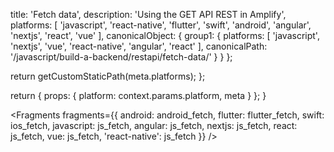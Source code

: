 
  title: 'Fetch data',
  description: 'Using the GET API REST in Amplify',
  platforms: [
    'javascript',
    'react-native',
    'flutter',
    'swift',
    'android',
    'angular',
    'nextjs',
    'react',
    'vue'
  ],
  canonicalObject: {
    group1: {
      platforms: [
        'javascript',
        'nextjs',
        'vue',
        'react-native',
        'angular',
        'react'
      ],
      canonicalPath: '/javascript/build-a-backend/restapi/fetch-data/'
    }
  }
};

  return getCustomStaticPath(meta.platforms);
};

  return {
    props: {
      platform: context.params.platform,
      meta
    }
  };
}


<Fragments
  fragments={{
    android: android_fetch,
    flutter: flutter_fetch,
    swift: ios_fetch,
    javascript: js_fetch,
    angular: js_fetch,
    nextjs: js_fetch,
    react: js_fetch,
    vue: js_fetch,
    'react-native': js_fetch
  }}
/>
